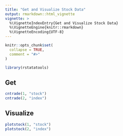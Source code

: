 ```yaml
---
title: "Get and Visualize Stock Data"
output: rmarkdown::html_vignette
vignette: >
  %\VignetteIndexEntry{Get and Visualize Stock Data}
  %\VignetteEngine{knitr::rmarkdown}
  %\VignetteEncoding{UTF-8}
---
```


```r
knitr::opts_chunk$set(
  collapse = TRUE,
  comment = "#>"
)
```

```r
library(rstatatools)
```

## Get

```r
cntrade(1, "stock")
cntrade(2, "index")
```

## Visualize

```r
plotstock(1, "stock")
plotstock(2, "index")
```
